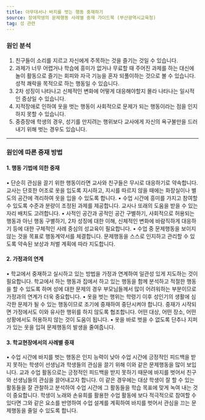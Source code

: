 ```yaml
---
title: 아무데서나 바지를 벗는 행동 중재하기
source: 장애학생의 문제행동 사례별 중재 가이드북 (부산광역시교육청)
tag: 성 관련
---
```


### 원인 분석

1. 친구들이 소리를 지르고 자신에게 주목하는 것을 즐기는 것일 수 있습니다.
2. 과제가 너무 어렵거나 학습에 흥미가 없거나 무료할 때 주어진 과제를 하는 대신에 놀이 활동으로 즐기는 회피와 자극 기능을 혼자 되풀이하는 것으로 볼 수 있습니다.성적 쾌락을 목적으로 하는 행동일 수 있습니다.
3. 2차 성징이 나타나고 신체적인 변화에 어떻게 대응해야할지 몰라 나타나는 일시적인 증상일 수 있습니다.
4. 지적장애로 인하여 옷을 벗는 행동이 사회적으로 문제가 되는 행동이라는 점을 인지하지 못할 수 있습니다.
5. 중증장애 학생의 경우, 성기를 만지려는 행위보다 교사에게 자신의 욕구불만을 드러내기 위해 벗는 경우도 있습니다.

---

### 원인에 따른 중재 방법

#### 1. 행동 기법에 의한 중재

• 단순히 관심을 끌기 위한 행동이라면 교사와 친구들은 무시로 대응하기로 약속합니다. 교사는 단호한 어조로 옷을 입도록 지시하고, 지시를 따르지 않을 때에는 화장실이나 별도의 공간에 격리하여 옷을 입을 수 있도록 합니다.
• 수업 시간에 흥미를 가지고 참여할 수 있도록 수준과 분량이 조정된 과제를 제공합니다. 교사나 또래의 도움을 받을 수 있는 자리 배치도 고려합니다.
• 사적인 공간과 공적인 공간 구별하기, 사회적으로 허용되는 행동과 아닌 행동 구별하기, 2차 성징에 대한 이해, 신체적인 변화에 바람직하게 대응하기 등에 대한 구체적인 사례 중심의 성교육이 필요합니다.
• 수업 중 문제행동을 보이지 않는 것을 목표로 행동계약서를 체결합니다. 문제행동을 스스로 인지하고 관리할 수 있도록 약속된 보상과 처벌 계획에 따라 지도합니다.

#### 2. 가정과의 연계

• 학교에서 중재하고 실시하고 있는 방법을 가정과 연계하여 일관성 있게 지도하는 것이 필요합니다. 학교에서 하는 행동과 집에서 하고 있는 행동을 함께 분석하고 적절한 행동을 할 수 있도록 하며 성에 대한 문제의 경우 부모님들께서 많이 어려워하는 부분이므로 가정과의 연계가 더욱 중요합니다.
• 옷을 벗는 행위는 학령기 이후 성인기의 생활에 심각한 문제가 될 수 있는 행동이므로 조기에 중재하여 중단시켜야 합니다. 중재가 시작되면 가정에서도 이와 유사한 행위를 하지 않도록 협조합니다. 어떤 대상, 어떤 장소, 어떤 상황에서도 허용하지 않는 것이 도움이 됩니다.
• 옷을 바로 벗을 수 없도록 단추나 지퍼가 있는 옷을 입혀 문제행동의 발생을 줄여줍니다.

#### 3. 학교현장에서의 사례별 중재

• 수업 시간에 바지를 벗는 행동은 인지 능력이 낮아 수업 시간에 긍정적인 피드백을 받지 못하는 학생이 선생님과 학생들의 관심을 끌기 위해 이와 같은 문제행동을 많이 보입니다. 교과 수업 활동으로는 긍정적인 피드백을 받지 못하기 때문에 바지를 벗어서 친구와 선생님들의 관심을 끌어내고자 합니다. 이 같은 경우에는 대상 학생이 잘 할 수 있는 활동들을 잘 관찰하고 분석하여 수업 시간에 그 활동들을 학습 목표에 맞게 녹여 내는 것이 중요합니다. 학생이 노래와 손유희를 활용한 수업 활동에 보다 적극적으로 참여할 수 있다면 그와 같은 요소를 반영하여 수업 설계를 계획하여 바지를 벗어서 관심을 끄는 문제행동을 줄일 수 있도록 합니다.
